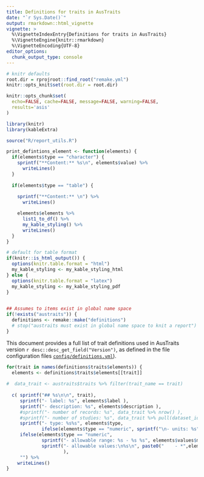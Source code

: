```yaml
---
title: Definitions for traits in AusTraits
date: "`r Sys.Date()`"
output: rmarkdown::html_vignette
vignette: >
  %\VignetteIndexEntry{Definitions for traits in AusTraits}
  %\VignetteEngine{knitr::rmarkdown}
  %\VignetteEncoding{UTF-8}
editor_options:
  chunk_output_type: console
---
```


```r
# knitr defaults
root.dir = rprojroot::find_root("remake.yml")
knitr::opts_knit$set(root.dir = root.dir)

knitr::opts_chunk$set(
  echo=FALSE, cache=FALSE, message=FALSE, warning=FALSE,
  results='asis'
)
```

```r
library(knitr)
library(kableExtra)

source("R/report_utils.R")

print_defintions_element <- function(elements) {
  if(elements$type == "character") {
    sprintf("**Content:** %s\n", elements$value) %>% 
      writeLines()
  }
  
  if(elements$type == "table") {
    
    sprintf("**Content:** \n") %>% 
      writeLines()

    elements$elements %>% 
      list1_to_df() %>%
      my_kable_styling() %>% 
      writeLines()
  }
}

# default for table format
if(knitr::is_html_output()) {
  options(knitr.table.format = "html")
  my_kable_styling <- my_kable_styling_html  
} else {
  options(knitr.table.format = "latex")
  my_kable_styling <- my_kable_styling_pdf  
}
  

## Assumes to items exist in global name space
if(!exists("austraits")) {
  definitions <- remake::make("definitions")
  # stop("austraits must exist in global name space to knit a report")
}

```


This document provides a full list of trait definitions used in AusTraits version `r desc::desc_get_field("Version")`, as defined in the file configuration files [`config/definitions.yml`](https://github.com/traitecoevo/austraits.build/blob/master/config/definitions.yml)).

```r
for(trait in names(definitions$traits$elements)) {
  elements <- definitions$traits$elements[[trait]]
  
#  data_trait <- austraits$traits %>% filter(trait_name == trait)
  
  c( sprintf("## %s\n\n", trait), 
     sprintf("- label: %s", elements$label ), 
     sprintf("- description: %s", elements$description ), 
     #sprintf("- number of records: %s", data_trait %>% nrow() ), 
     #sprintf("- number of studies: %s", data_trait %>% pull(dataset_id) %>% unique() %>% length() ), 
     sprintf("- type: %s%s", elements$type,   
             ifelse(elements$type == "numeric", sprintf("\n- units: %s", elements$units), "")), 
     ifelse(elements$type == "numeric", 
             sprintf("- allowable range: %s - %s %s", elements$values$minimum,elements$values$maximum, elements$units), 
             sprintf("- allowable values:\n%s\n", paste0("    - *",elements$values %>% names(), "*: ", elements$values %>% unlist(), collapse="\n"))
                     ), 
     "") %>% 
    writeLines()
}
```


